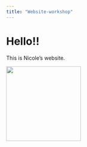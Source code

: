 ```yaml
---
title: "Website-workshop"
---
```


# Hello!!

This is Nicole's website.

![](images/Poki.jpg){width="200"}
